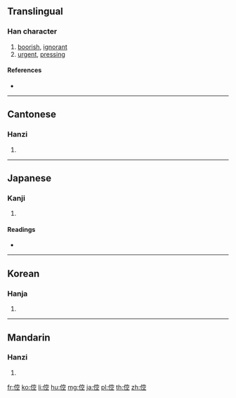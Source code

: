 {{character info/new}}
==Translingual==

===Han character===
{{Han char|rn=9|rad=人|as=08|sn=10|four=23211|canj=OJCM|ids=⿰亻空}}

# [[boorish]], [[ignorant]]
# [[urgent]], [[pressing]]

====References====
* {{Han ref|kx=0108.160|dkj=00787|dj=0231.060|hdz=10184.050|uh=5025|ud=20517|bh=ADC3|bd=44483}}

----

==Cantonese==

===Hanzi===
{{yue-hanzi|jyut=|y=hung1, hung2}}

# {{defn|lang=yue|sort=人08}}

----

==Japanese==

===Kanji===
{{ja-kanji|grade=|rs=人08}}

# {{defn|lang=ja|sort=人08}}

====Readings====
* {{ja-readings|on=[[こう]] (kō)|kun=[[ぬかる]] (nukaru)}}

----

==Korean==

===Hanja===
{{ko-hanja|hangeul=공|rv=gong|mr=kong}}

# {{defn|lang=ko|sort=人08}}

----

==Mandarin==

===Hanzi===
{{cmn-hanzi|pin=[[kōng]] ([[kong1]])|wg=k'ung<sup>1</sup>}}

# {{defn|lang=cmn|sort=人08}}

[[fr:倥]]
[[ko:倥]]
[[li:倥]]
[[hu:倥]]
[[mg:倥]]
[[ja:倥]]
[[pl:倥]]
[[th:倥]]
[[zh:倥]]